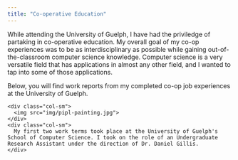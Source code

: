 ```yaml
---
title: "Co-operative Education"
---
```


While attending the University of Guelph, I have had the priviledge of partaking in co-operative education. My overall goal of my co-op experiences was to be as interdisciplinary as possible while gaining out-of-the-classroom computer science knowledge. Computer science is a very versatile field that has applications in almost any other field, and I wanted to tap into some of those applications.

Below, you will find work reports from my completed co-op job experiences at the University of Guelph.

<div class="container">
  <div class="row">
    <div class="col-sm">
      <img src="img/pipl-painting.jpg">
    </div>
    <div class="col-sm">
      My first two work terms took place at the University of Guelph's School of Computer Science. I took on the role of an Undergraduate Research Assistant under the direction of Dr. Daniel Gillis.
    </div>
  </div>
</div>